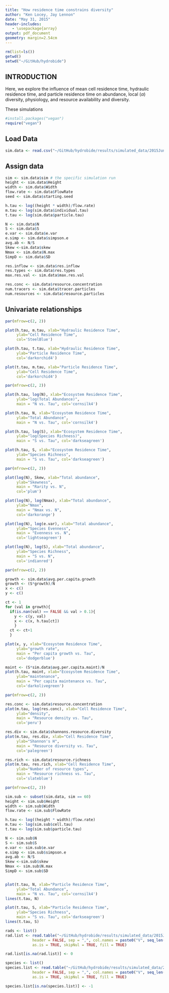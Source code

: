 ```yaml
---
title: "How residence time constrains diversity"
author: "Ken Locey, Jay Lennon"
date: "May 31, 2015"
header-includes:
   - \usepackage{array}
output: pdf_document
geometry: margin=2.54cm
---
```


```r
rm(list=ls()) 
getwd() 
setwd("~/GitHub/hydrobide") 
```

## INTRODUCTION

Here, we explore the influence of mean cell residence time, hydraulic residence time, and particle residence time on abundance, local ($\alpha$) diversity, physiology, and resource availability and diversity.

These simulations 

```r
#install.packages("vegan") 
require("vegan") 
```

## Load Data

```r
sim.data <- read.csv("~/GitHub/hydrobide/results/simulated_data/2015June/June16/SimData.csv")  
```


## Assign data
```r

sim <- sim.data$sim # the specific simulation run
height <- sim.data$Height
width <- sim.data$Width
flow.rate <- sim.data$FlowRate
seed <- sim.data$starting.seed

h.tau <- log((height * width)/flow.rate)
m.tau <- log(sim.data$individual.tau)
t.tau <- log(sim.data$particle.tau)

N <- sim.data$N
S <- sim.data$S
e.var <- sim.data$e.var
e.simp <- sim.data$simpson.e
avg.ab <- N/S
Skew <-sim.data$skew
Nmax <- sim.data$N.max
SimpD <- sim.data$SD

res.inflow <- sim.data$res.inflow
res.types <- sim.data$res.types
max.res.val <- sim.data$max.res.val

res.conc <- sim.data$resource.concentration
num.tracers <- sim.data$tracer.particles
num.resources <- sim.data$resource.particles
```


## Univariate relationships

```r
par(mfrow=c(2, 2))

plot(h.tau, m.tau, xlab="Hydraulic Residence Time", 
     ylab="Cell Residence Time", 
     col='SteelBlue')

plot(h.tau, t.tau, xlab="Hydraulic Residence Time", 
     ylab="Particle Residence Time", 
     col='darkorchid4')

plot(t.tau, m.tau, xlab="Particle Residence Time", 
     ylab="Cell Residence Time", 
     col='darkorchid4')

```


```r
par(mfrow=c(2, 2))

plot(h.tau, log(N), xlab="Ecosystem Residence Time", 
     ylab="log(Total Abundance)", 
     main = "N vs. Tau", col='cornsilk4')

plot(h.tau, N, xlab="Ecosystem Residence Time", 
     ylab="Total Abundance", 
     main = "N vs. Tau", col='cornsilk4')

plot(h.tau, log(S), xlab="Ecosystem Residence Time", 
     ylab="log(Species Richness)", 
     main = "S vs. Tau", col='darkseagreen')

plot(h.tau, S, xlab="Ecosystem Residence Time", 
     ylab="Species Richness", 
     main = "S vs. Tau", col='darkseagreen')

```


```r
par(mfrow=c(2, 2))

plot(log(N), Skew, xlab="Total abundance", 
     ylab="Skewness",
     main = "Rarity vs. N",
     col='plum')

plot(log(N), log(Nmax), xlab="Total abundance", 
     ylab="Nmax", 
     main = "Nmax vs. N",
     col='darkorange')

plot(log(N), log(e.var), xlab="Total abundance", 
     ylab="Species Evenness", 
     main = "Evenness vs. N",
     col='lightseagreen')

plot(log(N), log(S), xlab="Total abundance",
     ylab="Species Richness", 
     main = "S vs. N",
     col='indianred')

```



```r
par(mfrow=c(2, 2))

growth <- sim.data$avg.per.capita.growth
growth <- (S*growth)/N
x <- c()
y <- c()

ct <- 1
for (val in growth){
  if(is.nan(val) == FALSE && val > 0.1){
    y <- c(y, val)
    x <- c(x, h.tau[ct])
    }
  ct <- ct+1
  }

plot(x, y, xlab="Ecosystem Residence Time", 
     ylab="growth rate", 
     main = "Per capita growth vs. Tau",
     col='dodgerblue')

maint <- (S*sim.data$avg.per.capita.maint)/N
plot(h.tau, maint, xlab="Ecosystem Residence Time", 
     ylab="maintenance", 
     main = "Per capita maintenance vs. Tau",
     col='darkolivegreen')
```



```r
par(mfrow=c(2, 2))

res.conc <- sim.data$resource.concentration
plot(m.tau, log(res.conc), xlab="Cell Residence Time", 
     ylab="density", 
     main = "Resource density vs. Tau",
     col='peru')

res.div <- sim.data$shannons.resource.diversity
plot(m.tau, res.div, xlab="Cell Residence Time", 
     ylab="Shannon's H", 
     main = "Resource diversity vs. Tau",
     col='palegreen')

res.rich <- sim.data$resource.richness
plot(m.tau, res.rich, xlab="Cell Residence Time", 
     ylab="Number of resource types", 
     main = "Resource richness vs. Tau",
     col='slateblue')
```



```r
par(mfrow=c(2, 2))

sim.sub <- subset(sim.data, sim == 60)
height <- sim.sub$Height
width <- sim.sub$Width
flow.rate <- sim.sub$FlowRate

h.tau <- log((height * width)/flow.rate)
m.tau <- log(sim.sub$cell.tau)
t.tau <- log(sim.sub$particle.tau)

N <- sim.sub$N
S <- sim.sub$S
e.var <- sim.sub$e.var
e.simp <- sim.sub$simpson.e
avg.ab <- N/S
Skew <-sim.sub$skew
Nmax <- sim.sub$N.max
SimpD <- sim.sub$SD


plot(t.tau, N, xlab="Particle Residence Time", 
     ylab="Total Abundance", 
     main = "N vs. Tau", col='cornsilk4')
lines(t.tau, N)

plot(t.tau, S, xlab="Particle Residence Time", 
     ylab="Species Richness", 
     main = "S vs. Tau", col='darkseagreen')
lines(t.tau, S)

```


```r
rads <- list()
rad.list <- read.table("~/GitHub/hydrobide/results/simulated_data/2015June/June7/RADs.csv",
            header = FALSE, sep = ",", col.names = paste0("V", seq_len(1000)),
            as.is = TRUE, skipNul = TRUE, fill = TRUE)

rad.list[is.na(rad.list)] <- 0
```


```r
species <- list()
species.list <- read.table("~/GitHub/hydrobide/results/simulated_data/2015June/June7/Species.csv",
            header = FALSE, sep = ",", col.names = paste0("V", seq_len(1000)),
            as.is = TRUE, skipNul = TRUE, fill = TRUE)

species.list[is.na(species.list)] <- -1
```



